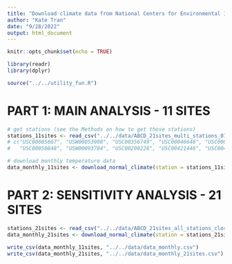 ```yaml
---
title: "Download climate data from National Centers for Environmental Information"
author: "Kate Tran"
date: "9/28/2022"
output: html_document
---
```


```r
knitr::opts_chunk$set(echo = TRUE)
```

```r
library(readr)
library(dplyr)

source("../../utility_fun.R")
```

# PART 1: MAIN ANALYSIS - 11 SITES
```r
# get stations (see the Methods on how to get those stations)
stations_11sites <- read_csv("../../data/ABCD_21sites_multi_stations_012423.csv") %>% pull(station) %>% na.omit()
# c("USC00085667", "USW00053908", "USC00356749", "USC00046646", "USC00049152",
#   "USC00050848", "USW00093784", "USC00200228", "USC00421446", "USC00475474", "USC00237452")

# download monthly temperature data
data_monthly_11sites <- download_normal_climate(station = stations_11sites, mainURL = "https://www.ncei.noaa.gov/data/global-summary-of-the-month/access/")
```

# PART 2: SENSITIVITY ANALYSIS - 21 SITES
```r
stations_21sites <- read_csv("../../data/ABCD_21sites_all_stations_closet_012423.csv") %>% pull(station) %>% na.omit()
data_monthly_21sites <- download_normal_climate(station = stations_21sites, mainURL = "https://www.ncei.noaa.gov/data/global-summary-of-the-month/access/")
```

```r
write_csv(data_monthly_11sites, "../../data/data_monthly.csv")
write_csv(data_monthly_21sites, "../../data/data_monthly_21sites.csv")
```
















